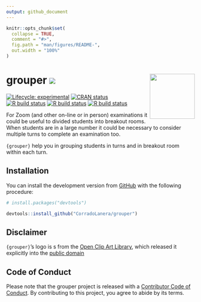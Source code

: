 ```yaml
---
output: github_document
---
```


<!-- README.md is generated from README.Rmd. Please edit that file -->

```r
knitr::opts_chunk$set(
  collapse = TRUE,
  comment = "#>",
  fig.path = "man/figures/README-",
  out.width = "100%"
)
```

# grouper [![](https://img.shields.io/badge/LIVEservice-click--here-orange.svg)](https://r-ubesp.dctv.unipd.it/shiny/grouper/) <img src='man/figures/logo.png' align="right" height="120" />

<!-- badges: start -->
[![Lifecycle: experimental](https://img.shields.io/badge/lifecycle-experimental-orange.svg)](https://www.tidyverse.org/lifecycle/#experimental)
[![CRAN status](https://www.r-pkg.org/badges/version/grouper)](https://CRAN.R-project.org/package=grouper)
[![R build status](https://github.com/CorradoLanera/grouper/workflows/lint/badge.svg)](https://github.com/CorradoLanera/grouper/actions)
[![R build status](https://github.com/CorradoLanera/grouper/workflows/R-CMD-check/badge.svg)](https://github.com/CorradoLanera/grouper/actions)
[![R build status](https://github.com/CorradoLanera/grouper/workflows/test-coverage/badge.svg)](https://github.com/CorradoLanera/grouper/actions)
<!-- badges: end -->

For Zoom (and other on-line or in person) examinations it could be
useful to divided students into breakout rooms. When students are in a
large number it could be necessary to consider multiple turns to
complete an examination too.

`{grouper}` help you in grouping students in turns and in breakout room
within each turn.

## Installation

You can install the development version from
[GitHub](https://github.com/) with the following procedure:

```r

# install.packages("devtools")

devtools::install_github("CorradoLanera/grouper")
```

## Disclaimer
`{grouper}`'s logo is s from the [Open Clip Art Library](https://openclipart.org/), which released it explicitly into the [public domain](https://en.wikipedia.org/wiki/public_domain)

## Code of Conduct

Please note that the grouper project is released with a [Contributor Code of Conduct](https://contributor-covenant.org/version/2/0/CODE_OF_CONDUCT.html). By contributing to this project, you agree to abide by its terms.
